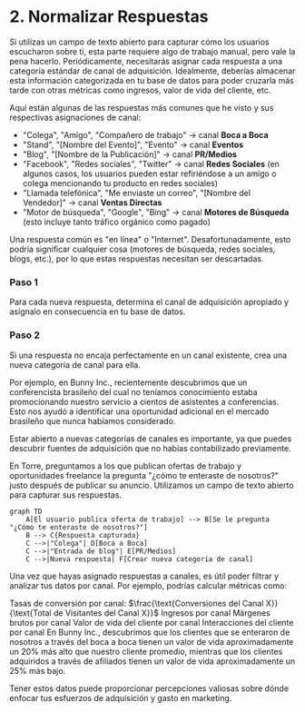 
# 2. Normalizar Respuestas

Si utilizas un campo de texto abierto para capturar cómo los usuarios escucharon sobre ti, esta parte requiere algo de trabajo manual, pero vale la pena hacerlo. Periódicamente, necesitarás asignar cada respuesta a una categoría estándar de canal de adquisición. Idealmente, deberías almacenar esta información categorizada en tu base de datos para poder cruzarla más tarde con otras métricas como ingresos, valor de vida del cliente, etc.

Aquí están algunas de las respuestas más comunes que he visto y sus respectivas asignaciones de canal:

- "Colega", "Amigo", "Compañero de trabajo" → canal **Boca a Boca**
- "Stand", "[Nombre del Evento]", "Evento" → canal **Eventos**
- "Blog", "[Nombre de la Publicación]" → canal **PR/Medios** 
- "Facebook", "Redes sociales", "Twitter" → canal **Redes Sociales** (en algunos casos, los usuarios pueden estar refiriéndose a un amigo o colega mencionando tu producto en redes sociales)
- "Llamada telefónica", "Me enviaste un correo", "[Nombre del Vendedor]" → canal **Ventas Directas**
- "Motor de búsqueda", "Google", "Bing" → canal **Motores de Búsqueda** (esto incluye tanto tráfico orgánico como pagado)

<Callout>
Una respuesta común es "en línea" o "Internet". Desafortunadamente, esto podría significar cualquier cosa (motores de búsqueda, redes sociales, blogs, etc.), por lo que estas respuestas necesitan ser descartadas.
</Callout>

<Steps>

### Paso 1
Para cada nueva respuesta, determina el canal de adquisición apropiado y asígnalo en consecuencia en tu base de datos.

### Paso 2 
Si una respuesta no encaja perfectamente en un canal existente, crea una nueva categoría de canal para ella.

</Steps>

Por ejemplo, en Bunny Inc., recientemente descubrimos que un conferencista brasileño del cual no teníamos conocimiento estaba promocionando nuestro servicio a cientos de asistentes a conferencias. Esto nos ayudó a identificar una oportunidad adicional en el mercado brasileño que nunca habíamos considerado.

<Callout type="warning">
Estar abierto a nuevas categorías de canales es importante, ya que puedes descubrir fuentes de adquisición que no habías contabilizado previamente.
</Callout>

En Torre, preguntamos a los que publican ofertas de trabajo y oportunidades freelance la pregunta "¿cómo te enteraste de nosotros?" justo después de publicar su anuncio. Utilizamos un campo de texto abierto para capturar sus respuestas.

```mermaid
graph TD
    A[El usuario publica oferta de trabajo] --> B[Se le pregunta "¿Cómo te enteraste de nosotros?"]
    B --> C{Respuesta capturada}
    C -->|"Colega"| D[Boca a Boca]
    C -->|"Entrada de blog"| E[PR/Medios]
    C -->|Nueva respuesta| F[Crear nueva categoría de canal]
```

Una vez que hayas asignado respuestas a canales, es útil poder filtrar y analizar tus datos por canal. Por ejemplo, podrías calcular métricas como:

Tasas de conversión por canal: $\frac{\text{Conversiones del Canal X}}{\text{Total de Visitantes del Canal X}}$
Ingresos por canal
Márgenes brutos por canal
Valor de vida del cliente por canal
Interacciones del cliente por canal
En Bunny Inc., descubrimos que los clientes que se enteraron de nosotros a través del boca a boca tienen un valor de vida aproximadamente un 20% más alto que nuestro cliente promedio, mientras que los clientes adquiridos a través de afiliados tienen un valor de vida aproximadamente un 25% más bajo.

Tener estos datos puede proporcionar percepciones valiosas sobre dónde enfocar tus esfuerzos de adquisición y gasto en marketing.